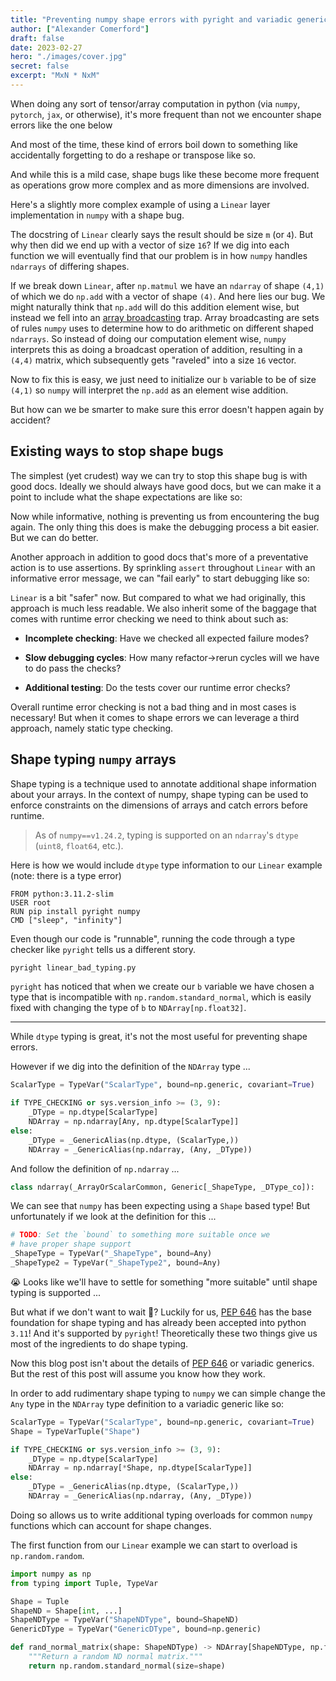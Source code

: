 ```yaml
---
title: "Preventing numpy shape errors with pyright and variadic generics"
author: ["Alexander Comerford"]
draft: false
date: 2023-02-27
hero: "./images/cover.jpg"
secret: false
excerpt: "MxN * NxM"
---
```


When doing any sort of tensor/array computation in python (via `numpy`, `pytorch`, `jax`, or
otherwise), it's more frequent than not we encounter shape errors like the one below

And most of the time, these kind of errors boil down to something like
accidentally forgetting to do a reshape or transpose like so.

And while this is a mild case, shape bugs like these become more frequent as
operations grow more complex and as more dimensions are involved.

Here's a slightly more complex example of using a `Linear` layer
implementation in `numpy` with a shape bug.

The docstring of `Linear` clearly says the result should be size `m` (or
`4`). But why then did we end up with a vector of size `16`? If we dig into
each function we will eventually find that our problem is in how `numpy`
handles `ndarrays` of differing shapes.

If we break down `Linear`, after `np.matmul` we have an `ndarray` of shape
`(4,1)` of which we do `np.add` with a vector of shape `(4)`. And here lies
our bug. We might naturally think that `np.add` will do this addition element
wise, but instead we fell into an [array broadcasting](https://numpy.org/doc/stable/user/basics.broadcasting.html#broadcastable-arrays) trap. Array broadcasting
are sets of rules `numpy` uses to determine how to do arithmetic on different
shaped `ndarrays`. So instead of doing our computation element wise, `numpy`
interprets this as doing a broadcast operation of addition, resulting in a
`(4,4)` matrix, which subsequently gets "raveled" into a size `16` vector.

Now to fix this is easy, we just need to initialize our `b` variable to be of
size `(4,1)` so `numpy` will interpret the `np.add` as an element wise
addition.

But how can we be smarter to make sure this error doesn't happen
again by accident?


## Existing ways to stop shape bugs

The simplest (yet crudest) way we can try to stop this shape bug is with good
docs. Ideally we should always have good docs, but we can make it a point to
include what the shape expectations are like so:

Now while informative, nothing is preventing us from encountering the bug
again. The only thing this does is make the debugging process a bit
easier. But we can do better.

Another approach in addition to good docs that's more of a preventative action
is to use assertions. By sprinkling `assert` throughout `Linear` with an
informative error message, we can "fail early" to start debugging like so:

`Linear` is a bit "safer" now. But compared to what we had originally, this
approach is much less readable. We also inherit some of the baggage that comes
with runtime error checking we need to think about such as:

-   **Incomplete checking**: Have we checked all expected failure modes?

-   **Slow debugging cycles**: How many refactor-&gt;rerun cycles will we have to do
    pass the checks?

-   **Additional testing**: Do the tests cover our runtime error checks?

Overall runtime error checking is not a bad thing and in most cases is
necessary! But when it comes to shape errors we can leverage a third approach,
namely static type checking.


## Shape typing `numpy` arrays

Shape typing is a technique used to annotate additional shape information
about your arrays. In the context of numpy, shape typing can be used to
enforce constraints on the dimensions of arrays and catch errors before
runtime.

> As of `numpy==v1.24.2`, typing is supported on an `ndarray`'s `dtype`
> (`uint8`, `float64`, etc.).

Here is how we would include `dtype` type information to our `Linear`
example (note: there is a type error)

<a id="code-snippet--pyright-environment-build"></a>
```podman-build
FROM python:3.11.2-slim
USER root
RUN pip install pyright numpy
CMD ["sleep", "infinity"]
```

Even though our code is "runnable", running the code through a type checker
like `pyright` tells us a different story.

<a id="code-snippet--pyright-bad-typing"></a>
```bash
pyright linear_bad_typing.py
```

`pyright` has noticed that when we create our `b` variable we have chosen a
type that is incompatible with `np.random.standard_normal`, which is easily
fixed with changing the type of `b` to `NDArray[np.float32]`.

---

While `dtype` typing is great, it's not the most useful for preventing shape
errors.

However if we dig into the definition of the `NDArray` type ...

```python
ScalarType = TypeVar("ScalarType", bound=np.generic, covariant=True)

if TYPE_CHECKING or sys.version_info >= (3, 9):
    _DType = np.dtype[ScalarType]
    NDArray = np.ndarray[Any, np.dtype[ScalarType]]
else:
    _DType = _GenericAlias(np.dtype, (ScalarType,))
    NDArray = _GenericAlias(np.ndarray, (Any, _DType))
```

And follow the definition of `np.ndarray` ...

```python
class ndarray(_ArrayOrScalarCommon, Generic[_ShapeType, _DType_co]):
```

We can see that `numpy` has been expecting using a `Shape` based type! But
unfortunately if we look at the definition for this ...

```python
# TODO: Set the `bound` to something more suitable once we
# have proper shape support
_ShapeType = TypeVar("_ShapeType", bound=Any)
_ShapeType2 = TypeVar("_ShapeType2", bound=Any)
```

😭 Looks like we'll have to settle for something "more suitable" until shape
typing is supported ...

But what if we don't want to wait 🤔? Luckily for us, [PEP 646](https://peps.python.org/pep-0646/) has the base
foundation for shape typing and has already been accepted into python `3.11`!
And it's supported by `pyright`! Theoretically these two things give us most
of the ingredients to do shape typing.

Now this blog post isn't about the details of [PEP 646](https://peps.python.org/pep-0646/) or variadic generics. But
the rest of this post will assume you know how they work.

In order to add rudimentary shape typing to `numpy` we can simple change the
`Any` type in the `NDArray` type definition to a variadic generic like so:

```python
ScalarType = TypeVar("ScalarType", bound=np.generic, covariant=True)
Shape = TypeVarTuple("Shape")

if TYPE_CHECKING or sys.version_info >= (3, 9):
    _DType = np.dtype[ScalarType]
    NDArray = np.ndarray[*Shape, np.dtype[ScalarType]]
else:
    _DType = _GenericAlias(np.dtype, (ScalarType,))
    NDArray = _GenericAlias(np.ndarray, (Any, _DType))
```

Doing so allows us to write additional typing overloads for common `numpy`
functions which can account for shape changes.

The first function from our `Linear` example we can start to overload is
`np.random.random`.

```python
import numpy as np
from typing import Tuple, TypeVar

Shape = Tuple
ShapeND = Shape[int, ...]
ShapeNDType = TypeVar("ShapeNDType", bound=ShapeND)
GenericDType = TypeVar("GenericDType", bound=np.generic)

def rand_normal_matrix(shape: ShapeNDType) -> NDArray[ShapeNDType, np.float64]:
    """Return a random ND normal matrix."""
    return np.random.standard_normal(size=shape)
```
